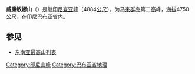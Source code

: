 {{Infobox mountain
| Name = 威廉敏娜山
| Photo = 
| Photo size =
| Caption =
| pushpin_map = Indonesia Papua
| pushpin_label_position = none
| pushpin_map_caption = 威廉敏娜山在巴布亞的地理位置
| pushpin_mapsize =
| coordinates_ref =
| latd= 4|latm=15 |lats=44 |latNS=S
| longd=138 |longm=40 |longs=54 |longEW=E
| Elevation = 4,750米
| Location = [[印度尼西亚|印度尼西亚]][[巴布亚省|巴布亚省]]
| Range = [[毛克山脉|毛克山脉]]（{{le|Maoke Mountains}}）
| Prominence =
| Parent peak =
| Coordinates =
| Topographic map =
| Type =
| Volcanic_Arc/Belt=
| Age =
| Last eruption =
| First ascent =
| Easiest route =
| Grid_ref_UK =
| Grid_ref_Ireland =
| Listing =
| Translation =
| Language =
| Pronunciation =
}}

'''威廉敏娜山'''（{{lang-en|Puncak Trikora, Mt Wilhelmina}}）是继[[印尼|印尼]][[查亚峰|查亚峰]]（4884[[公尺|公尺]]），为[[马来群岛|马来群岛]]第二[[高|高]]峰，[[海拔|海拔]]4750[[公尺|公尺]]，在[[印尼|印尼]][[巴布亚省|巴布亚省]]内。

==参见==
*[[东南亚最高山列表|东南亚最高山列表]]

{{Indonesia-geo-stub}}
[[Category:印尼山峰|Category:印尼山峰]]
[[Category:巴布亚省地理|Category:巴布亚省地理]]